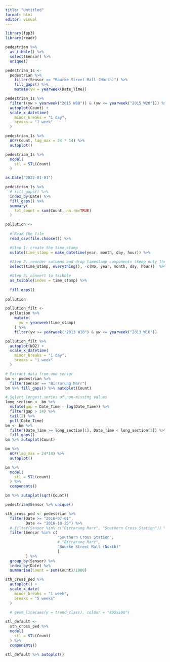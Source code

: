 ```yaml
---
title: "Untitled"
format: html
editor: visual
---
```


```r
library(fpp3)
library(readr)
```

```r
pedestrian %>% 
  as_tibble() %>% 
  select(Sensor) %>% 
  unique()
```

```r
pedestrian_1s <- 
  pedestrian %>% 
    filter(Sensor == "Bourke Street Mall (North)") %>%
    fill_gaps() %>% 
    mutate(yw = yearweek(Date_Time))

pedestrian_1s %>% 
  filter((yw > yearweek("2015 W08")) & (yw <= yearweek("2015 W20"))) %>%
  autoplot(Count) +
  scale_x_datetime(
    minor_breaks = "1 day",
    breaks = "1 week"
  )
```

```r
pedestrian_1s %>% 
  ACF(Count, lag_max = 24 * 14) %>% 
  autoplot()
```

```r
pedestrian_1s %>% 
  model(
    stl = STL(Count)
  ) 
```

```r
as.Date("2022-01-01")
```

```r
pedestrian_1s %>% 
  # fill_gaps() %>% 
  index_by(Date) %>%
  fill_gaps() %>% 
  summary(
    tot_count = sum(Count, na.rm=TRUE)
  )
```

```r
pollution <- 
  
  # Read the file
  read_csv(file.choose()) %>% 

  #Step 1: create the time_stamp
  mutate(time_stamp = make_datetime(year, month, day, hour)) %>%
  
  #Step 2: reorder columns and drop timestamp components (keep only the newly created     timestamp)
  select(time_stamp, everything(), -c(No, year, month, day, hour))  %>%

  #Step 3: convert to tsibble
  as_tsibble(index = time_stamp) %>% 
  
  fill_gaps()
  
pollution
```

```r
pollution_filt <- 
  pollution %>% 
    mutate(
      yw = yearweek(time_stamp)
    ) %>% 
    filter(yw >= yearweek("2013 W10") & yw <= yearweek("2013 W16")) 

pollution_filt %>% 
  autoplot(NO2) + 
  scale_x_datetime(
    minor_breaks = "1 day",
    breaks = "1 week"
  )
```

```r
# Extract data from one sensor
bm <- pedestrian %>%
  filter(Sensor == "Birrarung Marr") 
bm %>% fill_gaps() %>% autoplot(Count)
```

```r
# Select longest series of non-missing values
long_section <- bm %>%
  mutate(gap = Date_Time - lag(Date_Time)) %>%
  filter(gap > 24) %>%
  tail(2) %>%
  pull(Date_Time)
bm <- bm %>%
  filter(Date_Time >= long_section[1], Date_Time < long_section[2]) %>%
  fill_gaps()
bm %>% autoplot(Count)
```

```r
bm %>% 
  ACF(lag_max = 24*14) %>% 
  autoplot()
```

```r
bm %>% 
  model(
    stl = STL(count)
  ) %>% 
  components()
```

```r
bm %>% autoplot(sqrt(Count))
```

```r
pedestrian$Sensor %>% unique()
```


```r
sth_cross_ped <- pedestrian %>% 
  filter(Date >= "2016-07-01",
         Date <= "2016-10-25") %>% 
  # filter(Sensor %in% c("Birrarung Marr", "Southern Cross Station")) %>%
  filter(Sensor %in% c(
                       "Southern Cross Station",
                       # "Birrarung Marr",
                       "Bourke Street Mall (North)"
                       )
         ) %>% 
  group_by(Sensor) %>% 
  index_by(Date) %>% 
  summarise(Count = sum(Count)/1000)

sth_cross_ped %>% 
  autoplot() +
  scale_x_date(
    minor_breaks = "1 week",
    breaks = "5 weeks"
  )
  
  # geom_line(aes(y = trend_class), colour = "#D55E00") 
```

```r
stl_default <- 
  sth_cross_ped %>% 
  model(
    stl = STL(Count)
  ) %>% 
  components()

stl_default %>% autoplot()
```

